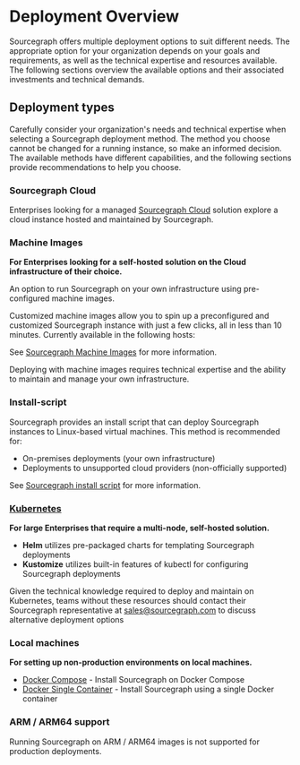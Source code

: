 # Deployment Overview

Sourcegraph offers multiple deployment options to suit different needs. The appropriate option for your organization depends on your goals and requirements, as well as the technical expertise and resources available. The following sections overview the available options and their associated investments and technical demands.

## Deployment types

Carefully consider your organization's needs and technical expertise when selecting a Sourcegraph deployment method. The method you choose cannot be changed for a running instance, so make an informed decision. The available methods have different capabilities, and the following sections provide recommendations to help you choose.

### Sourcegraph Cloud

Enterprises looking for a managed [Sourcegraph Cloud](https://about.sourcegraph.com/get-started?t=enterprise) solution explore a cloud instance hosted and maintained by Sourcegraph.

<LinkCards>

  <LinkCard href="https://about.sourcegraph.com/get-started?t=enterprise" imgSrc="https://sourcegraph.com/.assets/img/sourcegraph-mark.svg" imgAlt="Sourcegraph" title="Get single-tenant instance managed by Sourcegraph." description="Sign up and get a 30 day free trial for your team." />

</LinkCards>

### Machine Images

**For Enterprises looking for a self-hosted solution on the Cloud infrastructure of their choice.**

An option to run Sourcegraph on your own infrastructure using pre-configured machine images.

Customized machine images allow you to spin up a preconfigured and customized Sourcegraph instance with just a few clicks, all in less than 10 minutes. Currently available in the following hosts:

<QuickLinks>
  <QuickLink title="AWS AMIs" icon='lightbulb' href="/admin/deploy/machine-images/aws-ami" />
  <QuickLink title="Azure Images" icon='theming' href="/admin/deploy/machine-images/azure" />
  <QuickLink title="Google Compute Images" icon='presets' href="/admin/deploy/machine-images/gce" />
</QuickLinks>

See [Sourcegraph Machine Images](/admin/deploy/machine-images) for more information.

<Callout type="note">Deploying with machine images requires technical expertise and the ability to maintain and manage your own infrastructure.</Callout>

### Install-script

Sourcegraph provides an install script that can deploy Sourcegraph instances to Linux-based virtual machines. This method is recommended for:

- On-premises deployments (your own infrastructure)
- Deployments to unsupported cloud providers (non-officially supported)

See [Sourcegraph install script](/admin/deploy/single-node/script) for more information.

### [Kubernetes](/admin/deploy/kubernetes)

**For large Enterprises that require a multi-node, self-hosted solution.**

- **Helm** utilizes pre-packaged charts for templating Sourcegraph deployments
- **Kustomize** utilizes built-in features of kubectl for configuring Sourcegraph deployments

<QuickLinks>

<QuickLink title="Helm" icon='theming' href="/admin/deploy/kubernetes/helm" />
<QuickLink title="Kustomize" icon='lightbulb' href="/admin/deploy/kubernetes" />

</QuickLinks>

<Callout type="note">Given the technical knowledge required to deploy and maintain on Kubernetes, teams without these resources should contact their Sourcegraph representative at [sales@sourcegraph.com](mailto:sales@sourcegraph.com) to discuss alternative deployment options</Callout>

### Local machines

**For setting up non-production environments on local machines.**

  - [Docker Compose](/admin/deploy/docker-compose/) - Install Sourcegraph on Docker Compose
  - [Docker Single Container](/admin/deploy/docker-single-container/) - Install Sourcegraph using a single Docker container

### ARM / ARM64 support

Running Sourcegraph on ARM / ARM64 images is not supported for production deployments.
